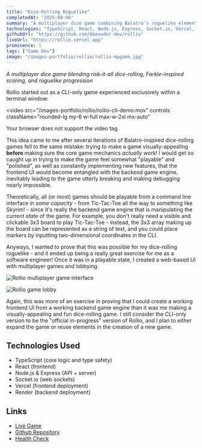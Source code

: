 ```yaml
---
title: "Dice-Rolling Roguelike"
completedAt: "2025-08-06"
summary: "A multiplayer dice game combining Balatro's roguelike elements with Farkle's scoring and rules"
technologies: "TypeScript, React, Node.js, Express, Socket.io, Vercel, Render"
githubUrl: "https://github.com/bbeaudet-dev/rollio"
liveUrl: "https://rollio.vercel.app"
prominence: 1
tags: ["Game Dev"]
image: "/images-portfolio/rollio/rollio-mpgame.jpg"
---
```



_A multiplayer dice game blending risk-it-all dice-rolling, Farkle-inspired scoring, and roguelike progression_

Rollio started out as a CLI-only game experienced exclusively within a terminal window:

<video
  src="/images-portfolio/rollio/rollio-cli-demo.mov"
  controls
  className="rounded-lg my-6 w-full max-w-2xl mx-auto"
>
  Your browser does not support the video tag.
</video>

This idea came to me after several iterations of Balatro-inspired dice-rolling games fell to the same mistake: trying to make a game visually-appealing **before** making sure the core game mechanics _actually work_! I would get so caught up in trying to make the game feel somewhat "playable" and "polished", as well as constantly implementing new features, that the frontend UI would become entangled with the backend game engine, inevitably leading to the game utterly breaking and making debugging nearly impossible.

Theoretically, all (or most) games should be playable from a command line interface _in some capacity_ - from Tic-Tac-Toe all the way to something like Skyrim! - since it's really the backend game engine that is manipulating the current _state_ of the game. For example, you don't really need a visible and clickable 3x3 board to play Tic-Tac-Toe - instead, the 3x3 array making up the board can be represented as a string of text, and you could place markers by inputting two-dimensional coordinates in the CLI. 

Anyways, I wanted to prove that this was possible for my dice-rolling roguelike - and it ended up being a really great exercise for me as a software engineer! Once it was in a playable state, I created a web-based UI with multiplayer games and lobbying.

<LaunchButton
  href="https://rollio.vercel.app"
  title="Play Rollio on Web"
  icon="🎲"
  color="purple"
/>

<Image
  src="/images-portfolio/rollio/rollio-mpgame.jpg"
  alt="Rollio multiplayer game interface"
  width={800}
  height={600}
  className="rounded-lg my-6"
/>

<Image
  src="/images-portfolio/rollio/rollio-lobby.jpg"
  alt="Rollio game lobby"
  width={800}
  height={600}
  className="rounded-lg my-6"
/>

Again, this was more of an exercise in proving that I could create a working frontend UI from a working backend game engine than it was me making a visually-appealing and fun dice-rolling game. I still consider the CLI-only version to be the "official in-progress" version of Rollio, and I plan to either expand the game or reuse elements in the creation of a new game.

## Technologies Used

- TypeScript (core logic and type safety)
- React (frontend)
- Node.js & Express (API + server)
- Socket.io (web sockets)
- Vercel (frontend deployment)
- Render (backend deployment)

## Links

- [Live Game](https://rollio.vercel.app)
- [Github Repository](https://github.com/bbeaudet-dev/rollio)
- [Health Check](https://rollio-backend.onrender.com/health)
